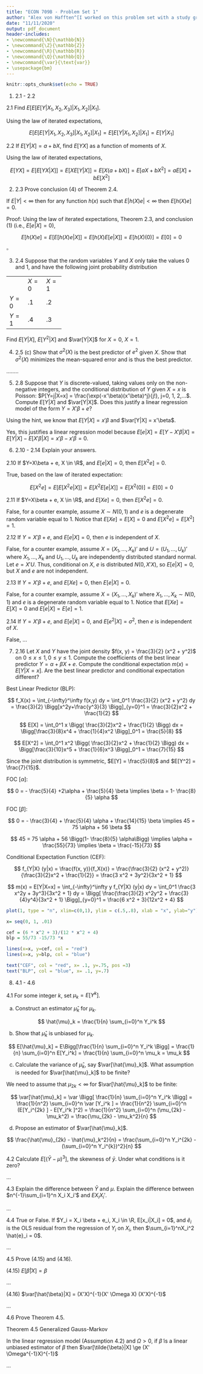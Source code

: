 ```yaml
---
title: "ECON 709B - Problem Set 1"
author: "Alex von Hafften^[I worked on this problem set with a study group of Michael Nattinger, Andrew Smith, and Ryan Mather. I also discussed problems with Emily Case, Sarah Bass, and Danny Edgel.]"
date: "11/11/2020"
output: pdf_document
header-includes:
- \newcommand{\N}{\mathbb{N}}
- \newcommand{\Z}{\mathbb{Z}}
- \newcommand{\R}{\mathbb{R}}
- \newcommand{\Q}{\mathbb{Q}}
- \newcommand{\var}{\text{var}}
- \usepackage{bm}
---
```


```r
knitr::opts_chunk$set(echo = TRUE)
```

1. 2.1 - 2.2\footnote{These problems come from \textit{Econometrics} by Bruce Hansen, revised on October 23, 2020.}

2.1 Find $E[E[E[Y|X_1, X_2, X_3]|X_1, X_2]|X_1]$.

Using the law of iterated expectations,

$$
E[E[E[Y|X_1, X_2, X_3]|X_1, X_2]|X_1]
=E[E[Y|X_1, X_2]|X_1]
=E[Y|X_1]
$$

2.2 If $E[Y|X]=a+bX$, find $E[YX]$ as a function of moments of $X$.

Using the law of iterated expectations,

$$
E[YX] = E[E[YX|X]] = E[XE[Y|X]] = E[X(a+bX)]=E[aX+bX^2]=aE[X]+bE[X^2]
$$

2. 2.3 Prove conclusion (4) of Theorem 2.4.

If $E|Y| < \infty$ then for any function $h(x)$ such that $E|h(X)e| < \infty$ then $E[h(X)e] = 0$.

Proof: Using the law of iterated expectations, Theorem 2.3, and conclusion (1) (i.e., $E[e | X] = 0$),

$$
E[h(X)e] = E[E[h(X)e|X]] = E[h(X)E[e|X]]= E[h(X)(0)]=E[0]=0
$$

$\square$

\pagebreak

3. 2.4 Suppose that the random variables $Y$ and $X$ only take the values 0 and 1, and have the following joint probability distribution

+------+------+------+
|      |$X=0$ |$X=1$ |
+------+------+------+
|$Y=0$ |.1    | .2   |
+------+------+------+
|$Y=1$ |.4    | .3   |
+------+------+------+

Find $E[Y|X]$, $E[Y^2|X]$ and $\var[Y|X]$ for $X=0$, $X=1$.

\begin{align*}
E[Y|X=0] &= (1)P[Y=1|X=0] + (0)P[Y=0|X=0] = (1)(.4)/(.5)=.8 \\
E[Y|X=1] &= (1)P[Y=1|X=1] + (0)P[Y=0|X=1] = (1)(.3)/(.5)=.6 \\
E[Y^2|X=0] &= (1)^2P[Y=1|X=0] + (0)^2P[Y=0|X=0] = (1)^2(.4)/(.5)=.8 \\
E[Y^2|X=1] &= (1)^2P[Y=1|X=1] + (0)^2P[Y=0|X=1] = (1)^2(.3)/(.5)=.6 \\
\var[Y|X=0] &= E[Y^2|X=0] - (E[Y|X=0])^2 = (.8)-(.8)^2 = 0.16 \\
\var[Y|X=1] &= E[Y^2|X=1] - (E[Y|X=1])^2 = (.6)-(.6)^2 = 0.24
\end{align*}

4. 2.5 (c) Show that $\sigma^2(X)$ is the best predictor of $e^2$ given $X$. Show that $\sigma^2(X)$ minimizes the mean-squared error and is thus the best predictor.

........



5. 2.8 Suppose that $Y$ is discrete-valued, taking values only on the non-negative integers, and the conditional distribution of $Y$ given $X = x$ is Poisson: $P[Y=j|X=x] = \frac{\exp(-x'\beta)(x'\beta)^j}{j!}, j=0, 1, 2,...$. Compute $E[Y|X]$ and $\var[Y|X]$. Does this justify a linear regression model of the form $Y=X'\beta + e$?\footnote{Hint: $P[Y=j] = \frac{\exp(-\lambda)(\lambda)^j}{j!}$, then $E[Y] = \lambda$ and $\var[Y] = \lambda$.}

Using the hint, we know that $E[Y|X] = x'\beta$ and $\var[Y|X] = x'\beta$.

Yes, this justifies a linear regression model because $E[e|X] = E[Y - X'\beta | X] = E[Y|X] - E[X'\beta | X] = x'\beta - x'\beta = 0$.

6. 2.10 - 2.14 Explain your answers.

2.10 If $Y=X\beta + e, X \in \R$, and $E[e|X] = 0$, then $E[X^2e] = 0$.

True, based on the law of iterated expectation:

$$
E[X^2e] = E[E[X^2e|X]] = E[X^2E[e|X]]= E[X^2(0)]=E[0]=0
$$

2.11 If $Y=X\beta + e, X \in \R$, and $E[Xe] = 0$, then $E[X^2e] = 0$.

False, for a counter example, assume $X \sim N(0,1)$ and $e$ is a degenerate random variable equal to 1. Notice that $E[Xe]=E[X] =0$ and $E[X^2e]=E[X^2]=1$.

2.12 If $Y=X'\beta + e$, and $E[e|X] = 0$, then $e$ is independent of $X$.

False, for a counter example, assume $X = (X_1, ..., X_k)'$ and $U= (U_1, ..., U_k)'$ where $X_1,...,X_k$ and $U_1, ..., U_k$ are independently distributed standard normal.  Let $e = X'U$.  Thus, conditional on $X$, $e$ is distributed $N(0, X'X)$, so $E[e|X]=0$, but $X$ and $e$ are not independent.

2.13 If $Y=X'\beta + e$, and $E[Xe] = 0$, then $E[e|X]=0$.

False, for a counter example, assume $X = (X_1, ..., X_k)'$ where $X_1,...,X_k \sim N(0,1)$ and $e$ is a degenerate random variable equal to 1. Notice that $E[Xe]=E[X] =0$ and $E[e|X]=E[e]=1$.

2.14 If $Y=X'\beta + e$, and $E[e|X] = 0$, and $E[e^2|X]=\sigma^2$, then $e$ is independent of $X$.

False, ...

\pagebreak

7. 2.16 Let $X$ and $Y$ have the joint density $f(x, y) = \frac{3}{2} (x^2 + y^2)$ on $0 \le x \le 1, 0 \le y \le 1$. Compute the coefficients of the best linear predictor $Y = \alpha + \beta X + e$. Compute the conditional expectation $m(x) = E[Y|X=x]$. Are the best linear predictor and conditional expectation different?

Best Linear Predictor (BLP):

$$
f_X(x) 
= \int_{-\infty}^\infty f(x,y) dy 
= \int_0^1 \frac{3}{2} (x^2 + y^2) dy 
= \frac{3}{2} \Bigg[x^2y+\frac{y^3}{3} \Bigg]_{y=0}^1
= \frac{3}{2}x^2 + \frac{1}{2}
$$

$$
E[X] 
= \int_0^1 x \Bigg( \frac{3}{2}x^2 + \frac{1}{2} \Bigg) dx 
= \Bigg[\frac{3}{8}x^4 + \frac{1}{4}x^2 \Bigg]_0^1 
= \frac{5}{8}
$$

$$
E[X^2] 
= \int_0^1 x^2 \Bigg( \frac{3}{2}x^2 + \frac{1}{2} \Bigg) dx 
= \Bigg[\frac{3}{10}x^5 + \frac{1}{6}x^3 \Bigg]_0^1 
= \frac{7}{15}
$$

Since the joint distribution is symmetric, $E[Y] = \frac{5}{8}$ and $E[Y^2] = \frac{7}{15}$.

\begin{align*} 
E[XY]
&= \int_0^1\int_0^1 xy \frac{3}{2} (x^2 + y^2) dxdy\\
&= \frac{3}{2} \int_0^1\int_0^1 x^3y + xy^3 dxdy\\
&= \frac{3}{2} \int_0^1 \Bigg[ \frac{x^4y}{4} + \frac{x^2y^3}{2} \Bigg]_{x=0}^1 dy\\
&= \frac{3}{2} \int_0^1 \frac{y}{4} + \frac{y^3}{2} dy\\
&= \frac{3}{2} \Bigg[ \frac{y^2}{8} + \frac{y^4}{8} \Bigg]_0^1\\
&= \frac{3}{8}
\end{align*} 

\begin{align*} 
S(\alpha, \beta) 
&=E[(Y- \alpha - \beta X)^2] \\
&=  E[Y^2- \alpha Y - \beta XY - \alpha Y + \alpha^2 + \alpha\beta X - \beta XY+ \alpha\beta X  + \beta^2 X^2] \\
&=  E[Y^2] - \alpha E[Y] - \beta E[XY] - \alpha E[Y] + \alpha^2 + \alpha\beta E[X] - \beta E[XY] + \alpha\beta E[X]  + \beta^2 E[X^2] \\
&=  \frac{7}{15} - \frac{5}{8} \alpha  - \frac{3}{8} \beta  - \frac{5}{8} \alpha  + \alpha^2 + \frac{5}{8} \alpha\beta  - \frac{3}{8} \beta  + \frac{5}{8} \alpha \beta + \frac{7}{15} \beta^2  \\
&=  \frac{7}{15} - \frac{5}{4} \alpha - \frac{3}{4} \beta  + \alpha^2 + \frac{5}{4} \alpha \beta + \frac{7}{15} \beta^2  \\
\end{align*} 

FOC [$\alpha$]:

$$
0 = - \frac{5}{4} +2\alpha + \frac{5}{4} \beta \implies
\beta = 1- \frac{8}{5} \alpha
$$

\pagebreak

FOC [$\beta$]:

$$
0 = - \frac{3}{4} + \frac{5}{4} \alpha + \frac{14}{15} \beta \implies
45 = 75 \alpha + 56 \beta 
$$

$$
45 = 75 \alpha + 56 \Bigg(1- \frac{8}{5} \alpha\Bigg) 
\implies \alpha = \frac{55}{73} 
\implies \beta = \frac{-15}{73} 
$$

Conditional Expectation Function (CEF):

$$
f_{Y|X} (y|x) 
= \frac{f(x, y)}{f_X(x)} 
= \frac{\frac{3}{2} (x^2 + y^2)}{\frac{3}{2}x^2 + \frac{1}{2}}
= \frac{3 x^2 + 3y^2}{3x^2 + 1}
$$

$$
m(x) 
= E[Y|X=x] 
= \int_{-\infty}^\infty y f_{Y|X} (y|x) dy 
= \int_0^1 \frac{3 x^2y + 3y^3}{3x^2 + 1} dy 
= \Bigg[ \frac{\frac{3}{2} x^2y^2 + \frac{3}{4}y^4}{3x^2 + 1} \Bigg]_{y=0}^1
= \frac{6 x^2 + 3}{12x^2 + 4}
$$

```r
plot(1, type = "n", xlim=c(0,1), ylim = c(.5,.8), xlab = "x", ylab="y")

x= seq(0, 1, .01)

cef = (6 * x^2 + 3)/(12 * x^2 + 4)
blp = 55/73 -15/73 *x

lines(x=x, y=cef, col = "red")
lines(x=x, y=blp, col = "blue")

text("CEF", col = "red", x= .1, y=.75, pos =3)
text("BLP", col = "blue", x= .1, y=.7)
```

\pagebreak

8. 4.1 - 4.6

4.1 For some integer $k$, set $\mu_k = E[Y^k]$.

(a) Construct an estimator $\hat{\mu}_k$ for $\mu_k$.

$$
\hat{\mu}_k = \frac{1}{n} \sum_{i=0}^n Y_i^k
$$

(b) Show that $\hat{\mu}_k$ is unbiased for $\mu_k$.

$$
E[\hat{\mu}_k] = E\Bigg[\frac{1}{n} \sum_{i=0}^n Y_i^k \Bigg] = \frac{1}{n} \sum_{i=0}^n E[Y_i^k] = \frac{1}{n} \sum_{i=0}^n \mu_k = \mu_k
$$

(c) Calculate the variance of $\hat{\mu}_k$, say $\var[\hat{\mu}_k]$. What assumption is needed for $\var[\hat{\mu}_k]$ to be finite?

We need to assume that $\mu_{2k} < \infty$ for $\var[\hat{\mu}_k]$ to be finite:

$$
\var[\hat{\mu}_k] 
= \var \Bigg[ \frac{1}{n} \sum_{i=0}^n Y_i^k \Bigg] 
= \frac{1}{n^2} \sum_{i=0}^n \var [Y_i^k ] 
= \frac{1}{n^2} \sum_{i=0}^n (E[Y_i^{2k} ] - E[Y_i^k ]^2)
= \frac{1}{n^2} \sum_{i=0}^n (\mu_{2k} - \mu_k^2) 
= \frac{\mu_{2k} - \mu_k^2}{n}
$$

(d) Propose an estimator of $\var[\hat{\mu}_k]$.

$$
\frac{\hat{\mu}_{2k} - \hat{\mu}_k^2}{n}  = \frac{\sum_{i=0}^n Y_i^{2k} - (\sum_{i=0}^n Y_i^{k})^2}{n}
$$

4.2 Calculate $E[(\bar{Y} - \mu)^3]$, the skewness of $\bar{y}$. Under what conditions is it zero?

...

4.3 Explain the difference between $\bar{Y}$ and $\mu$. Explain the difference between $n^{-1}\sum_{i=1}^n X_i X_i'$ and $E{X_i X_i'}$.

...

4.4 True or False. If $Y_i = X_i \beta + e_i, X_i \in \R, E[x_i|X_i] = 0$, and $\hat{e}_i$ is the OLS residual from the regression of $Y_i$ on $X_i$, then $\sum_{i=1}^nX_i^2 \hat{e}_i = 0$.

...

4.5  Prove (4.15) and (4.16).

(4.15) $E[\hat{\beta}|X] = \beta$

...

(4.16) $\var[\hat{\beta}|X] = (X'X)^{-1}(X' \Omega X) (X'X)^{-1}$

...

4.6 Prove Theorem 4.5.

Theorem 4.5 Generalized Gauss-Markov

In the linear regression model (Assumption 4.2) and $\Omega > 0$, if $\tilde{\beta}$ is a linear unbiased estimator of $\beta$ then $\var[\tilde{\beta}|X] \ge (X' \Omega^{-1}X)^{-1}$

...
